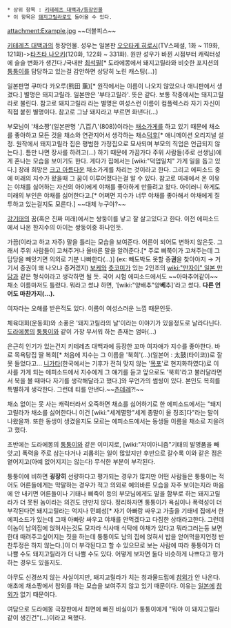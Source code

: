  * 상위 항목 : [[키테레츠 대백과/등장인물]]
 * 이 항목은 [[돼지고릴라]]로도 들어올 수 있다.

attachment:Example.jpg
~~더블피스~~

[[키테레츠 대백과]]의 등장인물. 성우는 일본판 [[오오타케 히로시]](TV스페셜, 1화 ~ 119화, 121화)->[[타츠타 나오키]](120화, 122화 ~ 331화). 원판 성우가 바뀐 시점부터 캐릭터성에 슬슬 변화가 생긴다./국내판 [[최석필]][* 도라에몽에서 돼지고릴라와 비슷한 포지션의 [[퉁퉁이]]를 담당하고 있는걸 감안하면 상당히 노린 캐스팅(...)]

일본판명 쿠마다 카오루(熊田 薫)[* 원작에서는 이름이 나오지 않았으나 애니판에서 생겼다.]
별명은 돼지고릴라. 일본판은 '부타고릴라'. 뜻은 같다. 보통 작중에서는 돼지고릴라로 불린다. 참고로 돼지고릴라 라는 별명은 여성스런 이름이 컴플렉스라 자기 자신이 직접 붙힌 별명이다. 참고로 그냥 돼지라고 부르면 화낸다(...)

부모님이 '채소짱'(일본판명 '八百八'(808))이라는 [[채소]]가게를 하고 있기 때문에 채소를 좋아하고 모든 것을 채소와 연관지어서 생각하는 채소[[덕후]][* 애니메이션 오리지널 설정. 원작에서 돼지고릴라 집은 평범한 가정집으로 묘사되며 부모의 직업은 언급되지 않는다.]. 틈만 나면 장사를 하려고(...) 하기 때문에 가끔가다 주위 사람들(주로 선생님)에게 혼나는 모습을 보이기도 한다. 게다가 집에서는 [wiki:"덕업일치" 가게 일을 돕고 있다.] 장래 희망은 [[크고 아름다운]] 채소가게를 차리는 것이라고 한다. 그리고 에피소드 중에 미래의 지수가 왔을때 그 꿈이 이루어졌다는걸 알 수 있다. 참고로 미래에서 온 이유는 야채를 싫어하는 자신의 아이에게 야채를 좋아하게 만들려고 왔다. 아이러니 하게도 미래의 부인은 야채를 싫어한다고.[* 어쩌면 지수가 너무 야채를 좋아해서 야채에게 질투하고 있는걸지도 모른다.] ~~대체 누구야?~~

[[강기태]]의 꿈(혹은 진짜 미래)에서는 쌍둥이를 낳고 잘 살고있다고 한다. 이전 에피소드에서 나온 한지수의 아이는 쌍둥이중 하나인듯.

가끔(이라고 하고 자주) 말을 틀리는 모습을 보여준다. 어른이 되어도 변하지 않은듯. 그래서 주위 사람들이 고쳐주거나 올바른 말을 알려준다.[* 주로 삐쭉이가 고쳐주는데 그 담당을 빼앗기면 의외로 기분 나빠한다(…)] (ex: 빼도박도 못할 증'''권'''을 찾아야지 → 거기서 증권이 왜 나오냐 증'''거'''겠지) [[보케]]와 [[츳코미]]가 있는 2인조의 [[wiki:"만자이" 일본 만담]]과 같은 형식이라고 생각하면 될 듯. 국어 시험 에피소드에서도 ~~아마추어같이~~ 채소 이름마저도 틀렸다. 뭐라고 썼냐 하면, '[wiki:"양배추"양'''베'''추]'라고 썼다. '''다른 언어도 마찬가지(...).'''

여자라는 오해를 받은적도 있다. 이름이 여성스러운 느낌 때문인듯.

체육대회(운동회)와 소풍은 '돼지고릴라의 날'이라는 이야기가 있을정도로 날라다닌다.[[도라에몽]]의 [[퉁퉁이]]와 같이 가장 무서워 하는 존재는 엄마(…)

은근히 인기가 있는건지 키테레츠 대백과에 등장한 꼬마 여자애가 지수를 좋아한다. 바로 목욕탕집 딸 복희[* 처음에 지수는 그 이름을 '북희'(...)(일본어 : 太鼓(타이코))로 잘못 들었다고... [[니가타]](한국에서는 기후가 전혀 맞지 않는 '[[목포]]'로 현지화하였다)로 이사를 가게 되는 에피소드에서 지수에게 그 얘기를 듣고 앞으로도 '북희'라고 불러달라면서 북을 볼 때마다 자기를 생각해달라고 했다.]와 무언가의 썸씽이 있다. 본인도 복희를 특별하게 생각한다. 그런데 티를 안낸다.~~[[츤데레]]?!~~

채소 없이는 못 사는 캐릭터라서 오죽하면 채소를 싫어하기로 한 에피소드에서는 "돼지고릴라가 채소를 싫어한다니 이건 [wiki:"세계멸망"세계 종말이 올 징조]다"라는 말이 나왔을까. 또한 동생이 생겼을지도 모르는 에피소드에서는 동생들 이름을 채소로 지을려고 했다.

초반에는 도라에몽의 [[퉁퉁이]]와 같은 이미지로, [wiki:"쟈이아니즘"기태의 발명품을 빼앗고] 폭력을 주로 삼는다거나 괴롭히는 일이 많았지만 후반으로 갈수록 이와 같은 점은 옅어지고(아예 없어지지는 않는다) 무식한 부분이 부각된다.

퉁퉁이에 비하면 '''굉장히''' 선량하다고 평가되는 경우가 많지만 어떤 사람들은 퉁퉁이는 적어도 어른들에게는 막말하는 경우가 적고 의외로 예의바른 모습을 자주 보이는지라 마음에 안 내키면 어른들이나 기태나 삐죽이 등의 부모님에게도 말을 함부로 하는 돼지고릴라가 더 못된 놈이라는 의견도 만만치 않다. 정리하자면 퉁퉁이가 욕심이나 폭력성이 더 부각된다면 돼지고릴라는 억지나 민폐성[* 자기 아빠랑 싸우고 가출을 기태네 집에서 한 에피소드가 있는데 그때 아빠랑 싸우고 야채를 안먹겠다고 다짐한 상태라고한다. 그런데 이놈이 남의집에 얹혀사는것도 모자라 식사때 식탁에 야채가 있다고 뭐라그러는둥 보면 한대 때려주고싶어지는 짓을 하는데 퉁퉁이도 남의 집에 얹혀서 밥을 얻어먹을지언정 반찬투정은 하지 않는다.]이 더 부각된다고 할 수 있으므로 보는 사람에 따라 퉁퉁이가 더 나쁠 수도 돼지고릴라가 더 나쁠 수도 있다. 어떻게 보자면 둘다 비슷하게 나쁘다고 평가하는 경우도 있을지도.

아무도 신경쓰지 않는 사실이지만, 돼지고릴라가 치는 청과물드립에 [[참외]]가 안 나온다. 애초에 채소짱에서 참외를 파는 모습을 보여주지 않고 있기 때문이다. 이유는 [[일본]]에 [[참외]]가 없기 때문이다.

여담으로 도라에몽 극장판에서 최면에 빠진 비실이가 퉁퉁이에게 "뭐야 이 돼지고릴라같이 생긴건"(...)이라고 욕했다.


